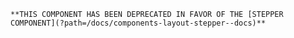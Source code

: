 
<div style={{
    color: "red",
    fontSize: "2em",
    padding: "1em",
    border: "2px solid red",
    borderRadius: "5px",
    backgroundColor: "pink"
}}>

    **THIS COMPONENT HAS BEEN DEPRECATED IN FAVOR OF THE [STEPPER
    COMPONENT](?path=/docs/components-layout-stepper--docs)**

</div>
<br/>

<Meta of={WizardStories} />
<Title />
<Subtitle />

The `Wizard` component is used to give the user some indication of how far they are in a process. This could, for example, be a form with many different steps.

To configure the `Wizard` correctly, there are a few different components you will use.

## &lt;Wizard />

This is the main wrapping component you will use to configure your `Wizard`. It has the following props:

```tsx
steps: Step[];
mode: "add" | "edit";
initialStepNo?: number;
onStepChange: (stepNo: number) => void;
children: React.ReactNode;
```

### `steps`

As you can see, the steps and their labels will be configured through the `steps` prop. This will be an array of the following object:

```ts
{
  label: string;
  disabled?: boolean;
}
```

Each step will have a label and can be set to a disabled state. The number on the step is generated automatically for you.

### `mode`

The `mode` prop will control whether your users can jump ahead to steps by clicking on them. If your user has previously entered all sorts of
information in all the forms in the different steps, you can set the mode to `edit` and they can easily jump to a step instead of
having to click the Next button many times.

On the other hand if you want your users to follow through the entire step process you've created you can set the mode to `add`. This
will force them to use the next button, and you'll be able to validate the contents of the steps and guide them towards completion.

### `initialStepNo`

If you'd like your users to start on a different step than the first one, you can fill this prop with a number. Remember: the index starts at `0`. So step 1 in
your `Wizard` component will equal to `initialStepNo` of 0 and step 6 will equal to an `initialStepNo` of 5. You could use this if your user closes
in the middle of your Wizard. You can save the step they're at and re-open at that same step whenever they open it again.

### `onStepChange`

This function will allow you to listen to the event that the user goes to the next or previous step. This way, you can create your own
state variable that keeps track of which step the user is on, and set it to the correct step you get as the first, and only, parameter.

### `children`

Here is where you will render anything that you want to show depending on the step that is active. You can simply use the `&&` sign to conditionally render a certain piece of JSX.

An example is [found below](#examples)

## `<WizardSteps />`

You can determine where exactly you want the `steps` you've passed to the `Wizard` component are being rendered. Simply put this component anywhere within your `<Wizard />` component. This component takes
a single prop.

```
onStepClick: (currentStepNo: number, selectedStepNo: number) => boolean;
```

Whenever the user clicks on one of the steps, this function will fire with the step they came from, and the step they're going to. In reality you'll not need this function as the
`onStepChange` prop on the `<Wizard />` component should be enough for you. If, for whatever reason, you need the step they came from. Use this prop instead.

## `<WizardActions />`

The Wizard `actions` prop allows you to determine some button properties that are handled by the Wizard. The following buttons will be rendered:

```tsx
actions: {
  previous: {
    label: string;
    onClick: () => void;
    previousButtonProps: ButtonProps;
  },
  next: {
    label: string;
    onClick: () => void;
    nextButtonProps: ButtonProps;
  },
  saveAndClose: {
    label: string;
    onClick: () => void;
    saveAndCloseButtonProps: ButtonProps;
  }
}
```

### Wizard in the `<Modal />`

There is a possibility to Put a wizard into modal. See [Wizard in Modal story](/story/components-layout-wizard-wizard--wizard-in-modal).
Please keep beneath components structure.

```tsx
<Wizard>
  <Modal>
    <ModalHeader>
      <WizardSteps />
    </ModalHeader>
    <ModalContent></ModalContent>
    <ModalActions>
      <WizardActions />
    </ModalActions>
  </Modal>
</Wizard>
```

## Examples

<Canvas>
  <Story of={WizardStories.BasicWizard} />
</Canvas>

## Implementing this with the proper event functions

```tsx
import React from 'react';

import { Wizard, WizardSteps, WizardActions } from '@onewelcome/react-lib-components';
import { StepOne } from './StepOne';
import { StepTwo } from './StepTwo';
import { StepThree } from './StepThree';

interface Props {
  onCloseModal: () => void;
}

export const StepForm = ({ onCloseModal }: Props) => {
  const [activeStep, setActiveStep] = useState(1);

  const onStepChangeHandler = (stepNumber: number) {
    setActiveStep(stepNumber);
  }

  const onNextStepHandler = () => {
    setActiveStep(activeStep + 1);
  }

  const onPreviousStepHandler = () => {
    setActiveStep(activeStep - 1);
  }

  const onSubmitHandler = () => {
    // Do something with the data

    onCloseModal();
  }

  return {
    <Wizard
      initialStepNo{1}
      mode="add"
      onStepChange={onStepChangeHandler}
      steps={[
        { label: "Step 1" },
        { label: "Step 2" },
        { label: "Step 3" }
      ]}>

      <header>
        <WizardSteps />
      </header>

      <main>
        <Form>
          {activeStep === 1 && <StepOne />}
          {activeStep === 2 && <StepTwo />}
          {activeStep === 3 && <StepThree />}
        </Form>
      </main>

      <footer>
        <WizardActions
          actions={{
            previous: {
              label: "Previous",
              onClick: onPreviousStepHandler
            },
            next: {
              label: "Next",
              onClick: onNextStepHandler
            },
            saveAndClose: {
              label: "Save and close",
              onClick: onSubmitHandler
            }
          }}
        />
      </footer>

    </Wizard>
  }
}
```

# Props

<ArgTypes />
